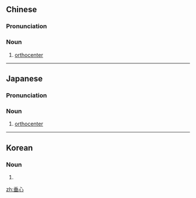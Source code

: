 ==Chinese==
{{zh-forms}}

===Pronunciation===
{{zh-pron
|m=chuíxīn
|c=seoi4 sam1
|cat=n
}}

===Noun===
{{zh-noun}}

# {{lb|zh|geometry}} [[orthocenter]]

----

==Japanese==
{{ja-kanjitab|すい|しん|yomi=o}}

===Pronunciation===
{{ja-pron|すいしん|acc=h|y=ko}}

===Noun===
{{ja-noun|すいしん}}

# {{lb|ja|geometry}} [[orthocenter]]

----

==Korean==
{{ko-hanjatab}}

===Noun===
{{ko-noun|hangeul=수심|mr=susim|y=swusim}}

# {{hanja form of|수심|[[orthocenter]]}}

[[zh:垂心]]